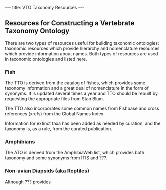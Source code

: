 ---
title: VTO Taxonomy Resources
---

== Resources for Constructing a Vertebrate Taxonomy Ontology ==

There are two types of resources useful for building taxonomic ontologies: taxonomic resources which provide hierarchy and nomenclature resources which provide information about names.  Both types of resources are used in taxonomic ontologies and listed here.

=== Fish ===

The TTO is derived from the catalog of fishes, which provides some taxonomy information and a great deal of nomenclature in the form of synonyms.  It is updated several times a year and TTO should be rebuilt by requesting the appropriate files from Stan Blum.

The TTO also incorporates some common names from Fishbase and cross references (xrefs) from the Global Names Index.

Information for extinct taxa has been added as needed by curation, and the taxonomy is, as a rule, from the curated publication.

=== Amphibians ===

The ATO is derived from the AmphibiaWeb list, which provides both taxonomy and some synonyms from ITIS and ???.

=== Non-avian Diapsids (aka Reptiles) ===

Although ??? provides